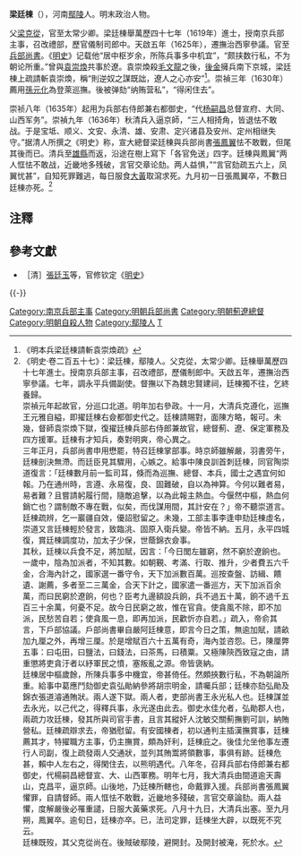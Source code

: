 '''梁廷棟'''（{{bd||？|1636年|catIdx=L梁}}），河南[[鄢陵|鄢陵]]人。明末政治人物。

父[[梁克從|梁克從]]，官至太常少卿。梁廷棟舉萬歷四十七年（1619年）進士，授南京兵部主事，召改禮部，歷官儀制司郎中。天啟五年（1625年），遷撫治西寧參議。官至[[兵部尚書|兵部尚書]]。《[[明史|明史]]》记载他“居中枢岁余，所陈兵事多中机宜”，“颇挟数行私，不为朝论所重。”曾與[[袁崇煥|袁崇煥]]共事於遼。袁崇煥殺[[毛文龍|毛文龍]]之後，[[後金|後金]]擁兵南下京城，梁廷棟上疏請斬袁崇煥，稱“則逆奴之謀既詘，遼人之心亦安”<ref>《明本兵梁廷棟請斬袁崇煥疏》</ref>。崇禎三年（1630年）薦用[[孫元化|孫元化]]為登萊巡撫。後被弹劾“纳贿营私”，“得闲住去”。

崇祯八年（1635年）起用为兵部右侍郎兼右都御史，“代[[杨嗣昌|杨嗣昌]]总督宣府、大同、山西军务”。崇禎九年（1636年）秋清兵入逼京師，“三人相掎角，皆退怯不敢战。于是宝坻、顺义、文安、永清、雄、安肃、定兴诸县及安州、定州相继失守。”据清人所撰之《明史》称，宣大總督梁廷棟與兵部尚書[[張鳳翼|張鳳翼]]怯不敢戰，但尾其後而已。清兵至[[雄縣|雄縣]]而返，沿途在樹上寫下「各官免送」四字。廷棟與鳳翼“两人恇怯不敢战，近畿地多残破，言官交章论劾。两人益惧，”“言官劾疏五六上，凤翼忧甚”，自知死罪難逃，每日服食[[大黃|大黃]]取瀉求死。九月初一日張鳳翼卒，不數日廷棟亦死。<ref>《明史·卷二百五十七》：梁廷棟，鄢陵人。父克從，太常少卿。廷棟舉萬歷四十七年進士。授南京兵部主事，召改禮部，歷儀制郎中。天啟五年，遷撫治西寧參議。七年，調永平兵備副使。督撫以下為魏忠賢建祠，廷棟獨不往，乞終養歸。<br>崇禎元年起故官，分巡口北道。明年加右參政。十一月，大清兵克遵化，巡撫王元雅自縊，即擢廷棟右僉都御史代之。廷棟請賜對，面陳方略，報可。未幾，督師袁崇煥下獄，復擢廷棟兵部右侍郎兼故官，總督薊、遼、保定軍務及四方援軍。廷棟有才知兵，奏對明爽，帝心異之。<br>三年正月，兵部尚書申用懋罷，特召廷棟掌部事。時京師雖解嚴，羽書旁午，廷棟剖決無滯。而廷臣見其驟用，心嫉之。給事中陳良訓首刺廷棟，同官陶崇道復言：「廷棟數月前一監司耳，倏而為巡撫、總督、本兵，國士之遇宜何如報。乃在通州時，言遵、永易復，良、固難破，自以為神算。今何以難者易，易者難？且嘗請躬履行間，隨敵追擊，以為此報主熱血。今偃然中樞，熱血何銷亡也？謂制敵不專在戰，似矣，而伐謀用間，其計安在？」帝不聽崇道言。廷棟疏辨，乞一巖疆自效，優詔慰留之。未幾，工部主事李逢申劾廷棟虛名，崇道又言廷棟輕於發言，致臨洮、固原入衛兵變。帝皆不納。五月，永平四城復，賞廷棟調度功，加太子少保，世蔭錦衣僉事。<br>其秋，廷棟以兵食不足，將加賦，因言：「今日閭左雖窮，然不窮於遼餉也。一歲中，陰為加派者，不知其數。如朝覲、考滿、行取、推升，少者費五六千金，合海內計之，國家選一番守令，天下加派數百萬。巡按查盤、訪緝、饋遺、謝薦，多者至二三萬金，合天下計之，國家遣一番巡方，天下加派百余萬，而曰民窮於遼餉，何也？臣考九邊額設兵餉，兵不過五十萬，餉不過千五百三十余萬，何憂不足。故今日民窮之故，惟在官貪。使貪風不除，即不加派，民愁苦自若；使貪風一息，即再加派，民歡忻亦自若。」疏入，帝俞其言，下戶部協議。戶部尚書畢自嚴阿廷棟意，即言今日之策，無逾加賦，請畝加九厘之外，再增三厘。於是增賦百六十五萬有奇，海內並咨怨。已，陳厘弊五事：曰屯田，曰鹽法，曰錢法，曰茶馬，曰積粟。又極陳陝西致寇之由，請重懲將吏貪汙者以紓軍民之憤，塞叛亂之源。帝皆褒納。<br>廷棟居中樞歲餘，所陳兵事多中機宜，帝甚倚任。然頗挾數行私，不為朝論所重。給事中葛應鬥劾御史袁弘勛納參將胡宗明金，請囑兵部；廷棟亦劾弘勛及錦衣張道濬通賄狀。兩人遂下獄。兩人者，吏部尚書王永光私人也。廷棟謀並去永光，以己代之，得釋兵事，永光遂由此去。御史水佳允者，弘勛郡人也，兩疏力攻廷棟，發其所與司官手書，且言其縱奸人沈敏交關薊撫劉可訓，納賄營私。廷棟疏辯求去，帝猶慰留。有安國棟者，初以通判主插漢撫賞事，廷棟薦其才，特擢職方主事，仍主撫賞，頗為奸利，廷棟庇之。後佳允坐他事左遷行人司副，復上疏發兩人交通狀，並列其賄鬻將領數事，事俱有跡。廷棟危甚，賴中人左右之，得閑住去，以熊明遇代。八年冬，召拜兵部右侍郎兼右都御史，代楊嗣昌總督宣、大、山西軍務。明年七月，我大清兵由間道逾天壽山，克昌平，逼京師。山後地，乃廷棟所轄也，命戴罪入援。兵部尚書張鳳翼懼罪，自請督師。兩人恇怯不敢戰，近畿地多殘破，言官交章論劾。兩人益懼，度解嚴後必罹重譴，日服大黃藥求死。八月十九日，大清兵出塞。至九月朔，鳳翼卒。逾旬日，廷棟亦卒。已，法司定罪，廷棟坐大辟，以既死不究云。<br>廷棟既歿，其父克從尚在。後賊破鄢陵，避開封。及開封被淹，死於水。</ref>

==注釋==
{{Reflist}}

== 參考文獻 ==
{{Reflist}}
* ［清］[[張廷玉|張廷玉]]等，官修钦定《[[明史|明史]]》

{{-}}
{{start box}}
{{s-off}}
{{succession box|[[劉策|劉策]]|[[張鳳翼_(兵部)|張鳳翼]]|[[薊遼總督|明朝薊遼總督]]|1630年}}
{{end box}}
{{萬曆四十七年己未科殿試金榜}}

{{DEFAULTSORT:Liang梁}}
[[Category:南京兵部主事|Category:南京兵部主事]]
[[Category:明朝兵部尚書|Category:明朝兵部尚書]]
[[Category:明朝薊遼總督|Category:明朝薊遼總督]]
[[Category:明朝自殺人物|Category:明朝自殺人物]]
[[Category:鄢陵人|Category:鄢陵人]]
[[Category:梁姓|T]]
